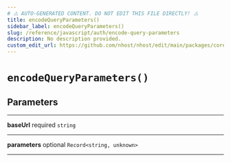 ```yaml
---
# ⚠️ AUTO-GENERATED CONTENT. DO NOT EDIT THIS FILE DIRECTLY! ⚠️
title: encodeQueryParameters()
sidebar_label: encodeQueryParameters()
slug: /reference/javascript/auth/encode-query-parameters
description: No description provided.
custom_edit_url: https://github.com/nhost/nhost/edit/main/packages/core/src/utils.ts#L3
---
```


# `encodeQueryParameters()`

## Parameters

---

**<span className="parameter-name">baseUrl</span>** <span className="optional-status">required</span> `string`

---

**<span className="parameter-name">parameters</span>** <span className="optional-status">optional</span> `Record<string, unknown>`

---
